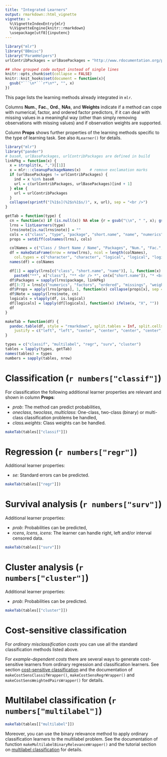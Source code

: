 ```yaml
---
title: "Integrated Learners"
output: rmarkdown::html_vignette
vignette: >
  %\VignetteIndexEntry{mlr}
  %\VignetteEngine{knitr::rmarkdown}
  \usepackage[utf8]{inputenc}
---
```


```r
library("mlr")
library("BBmisc")
library("ParamHelpers")
urlContribPackages = urlBasePackages = "http://www.rdocumentation.org/packages/"

## show grouped code output instead of single lines
knitr::opts_chunk$set(collapse = FALSE)
knitr::knit_hooks$set(document = function(x){
  gsub("```\n*```r*\n*", "", x)
})
```

This page lists the learning methods already integrated in `mlr`.

Columns **Num.**, **Fac.**, **Ord.**, **NAs**, and **Weights** indicate if a method can cope with numerical, factor, and ordered factor predictors, if it can deal with missing values in a meaningful way (other than simply removing observations with missing values) and if observation weights are supported.

Column **Props** shows further properties of the learning methods specific to the type of learning task.
See also `RLearner()` for details.

```r
library("mlr")
library("pander")
# baseR, urlBasePackages, urlContribPackages are defined in build
linkPkg = function(x) {
  x = strsplit(x, ",")[[1]]
  x = mlr:::cleanupPackageNames(x)    # remove exclamation marks
  if (urlBasePackages != urlContribPackages) {
    ind = x %in% baseR
    url = c(urlContribPackages, urlBasePackages)[ind + 1]
  } else {
    url = urlContribPackages
  }
  collapse(sprintf("[%1$s](%2$s%1$s/)", x, url), sep = "<br />")
}

getTab = function(type) {
  cn = function(x) if (is.null(x)) NA else {r = gsub("\\n", " ", x); gsub("(\\$)", "\\\\\\1", r)}
  lrns = listLearners(type)
  lrns$note[is.na(lrns$note)] = ""
  cols = c("class", "type", "package", "short.name", "name", "numerics", "factors", "ordered", "missings", "weights", "note", "installed")
  props = setdiff(colnames(lrns), cols)

  colNames = c("Class / Short Name / Name", "Packages", "Num.", "Fac.", "Ord.", "NAs", "Weights", "Props", "Note")
  df = makeDataFrame(nrow = nrow(lrns), ncol = length(colNames),
    col.types = c("character", "character", "logical", "logical", "logical", "logical", "logical", "character", "character"))
  names(df) = colNames

  df[1] = apply(lrns[c("class", "short.name", "name")], 1, function(x)
    paste0("**", x["class"], "** <br /> *", cn(x["short.name"]), "* <br /><br />", cn(x["name"])))
  df$Packages = sapply(lrns$package, linkPkg)
  df[3:7] = lrns[c("numerics", "factors", "ordered", "missings", "weights")]
  df$Props = apply(lrns[props], 1, function(x) collapse(props[x], sep = "<br />"))
  df$Note = sapply(lrns$note, cn)
  logicals = vlapply(df, is.logical)
  df[logicals] = lapply(df[logicals], function(x) ifelse(x, "X", ""))
  df
}

makeTab = function(df) {
  pandoc.table(df, style = "rmarkdown", split.tables = Inf, split.cells = Inf,
    justify = c("left", "left", "center", "center", "center", "center", "center", "left", "left"))
}

types = c("classif", "multilabel", "regr", "surv", "cluster")
tables = lapply(types, getTab)
names(tables) = types
numbers = sapply(tables, nrow)
```

# Classification (`r numbers["classif"]`)

For classification the following additional learner properties are relevant and shown in column **Props**:

* *prob*: The method can predict probabilities,
* *oneclass*, *twoclass*, *multiclass*: One-class, two-class (binary) or multi-class classification problems be handled,
* *class.weights*: Class weights can be handled.

```r
makeTab(tables[["classif"]])
```

# Regression (`r numbers["regr"]`)

Additional learner properties:

* *se*: Standard errors can be predicted.

```r
makeTab(tables[["regr"]])
```

# Survival analysis (`r numbers["surv"]`)

Additional learner properties:

* *prob*: Probabilities can be predicted,
* *rcens*, *lcens*, *icens*: The learner can handle right, left and/or interval censored data.

```r
makeTab(tables[["surv"]])
```

# Cluster analysis (`r numbers["cluster"]`)

Additional learner properties:

* *prob*: Probabilities can be predicted.

```r
makeTab(tables[["cluster"]])
```

# Cost-sensitive classification

For *ordinary misclassification costs* you can use all the standard classification methods listed above.

For *example-dependent costs* there are several ways to generate cost-sensitive learners from ordinary regression and classification learners.
See section [cost-sensitive classification](cost_sensitive_classif.html){target="_blank"} and the documentation of `makeCostSensClassifWrapper()`, `makeCostSensRegrWrapper()` and `makeCostSensWeightedPairsWrapper()` for details.

# Multilabel classification (`r numbers["multilabel"]`)

```r
makeTab(tables[["multilabel"]])
```

Moreover, you can use the binary relevance method to apply ordinary classification learners to the multilabel problem. 
See the documentation of function `makeMultilabelBinaryRelevanceWrapper()` and the tutorial section on [multilabel classification](multilabel.html){target="_blank"} for details.
